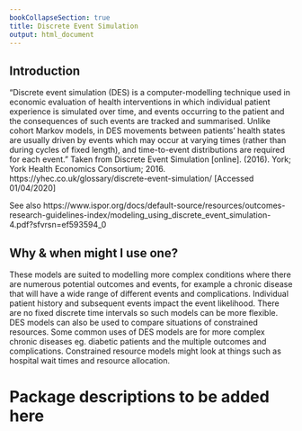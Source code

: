 ```yaml
---
bookCollapseSection: true
title: Discrete Event Simulation
output: html_document
---
```


## Introduction

“Discrete event simulation (DES) is a computer-modelling technique used in economic evaluation of health interventions in which individual patient experience is simulated over time, and events occurring to the patient and the consequences of such events are tracked and summarised. Unlike cohort Markov models, in DES movements between patients’ health states are usually driven by events which may occur at varying times (rather than during cycles of fixed length), and time-to-event distributions are required for each event.” Taken from Discrete Event Simulation [online]. (2016). York; York Health Economics Consortium; 2016. https://yhec.co.uk/glossary/discrete-event-simulation/ [Accessed 01/04/2020]

See also https://www.ispor.org/docs/default-source/resources/outcomes-research-guidelines-index/modeling_using_discrete_event_simulation-4.pdf?sfvrsn=ef593594_0


## Why & when might I use one?

These models are suited to modelling more complex conditions where there are numerous potential outcomes and events, for example a chronic disease that will have a wide range of different events and complications. Individual patient history and subsequent events impact the event likelihood. There are no fixed discrete time intervals so such models can be more flexible.
DES models can also be used to compare situations of constrained resources.
Some common uses of DES models are for more complex chronic diseases eg. diabetic patients and the multiple outcomes and complications. Constrained resource models might look at things such as hospital wait times and resource allocation.


# Package descriptions to be added here

